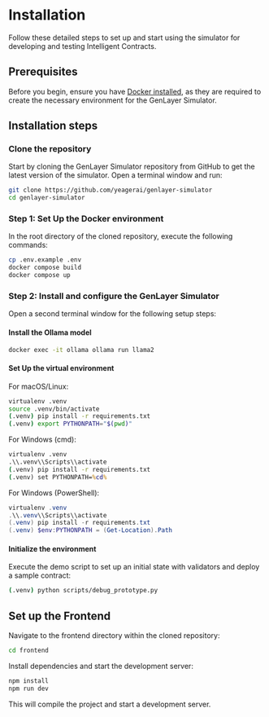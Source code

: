 # Installation
Follow these detailed steps to set up and start using the simulator for developing and testing Intelligent Contracts.

## Prerequisites

Before you begin, ensure you have [Docker installed](https://docs.docker.com/engine/install/), as they are required to create the necessary environment for the GenLayer Simulator.

## Installation steps

### Clone the repository

Start by cloning the GenLayer Simulator repository from GitHub to get the latest version of the simulator. Open a terminal window and run:

```bash
git clone https://github.com/yeagerai/genlayer-simulator
cd genlayer-simulator
```

### Step 1: Set Up the Docker environment

In the root directory of the cloned repository, execute the following commands:

```bash
cp .env.example .env
docker compose build
docker compose up
```

### Step 2: Install and configure the GenLayer Simulator

Open a second terminal window for the following setup steps:

#### Install the Ollama model

```bash
docker exec -it ollama ollama run llama2
```

#### Set Up the virtual environment

For macOS/Linux:

```bash
virtualenv .venv
source .venv/bin/activate
(.venv) pip install -r requirements.txt
(.venv) export PYTHONPATH="$(pwd)"
```

For Windows (cmd):

```cmd
virtualenv .venv
.\\.venv\\Scripts\\activate
(.venv) pip install -r requirements.txt
(.venv) set PYTHONPATH=%cd%
```

For Windows (PowerShell):

```powershell
virtualenv .venv
.\\.venv\\Scripts\\activate
(.venv) pip install -r requirements.txt
(.venv) $env:PYTHONPATH = (Get-Location).Path
```

#### Initialize the environment

Execute the demo script to set up an initial state with validators and deploy a sample contract:

```bash
(.venv) python scripts/debug_prototype.py
```

## Set up the Frontend

Navigate to the frontend directory within the cloned repository:

```bash
cd frontend
```

Install dependencies and start the development server:

```bash
npm install
npm run dev
```

This will compile the project and start a development server.